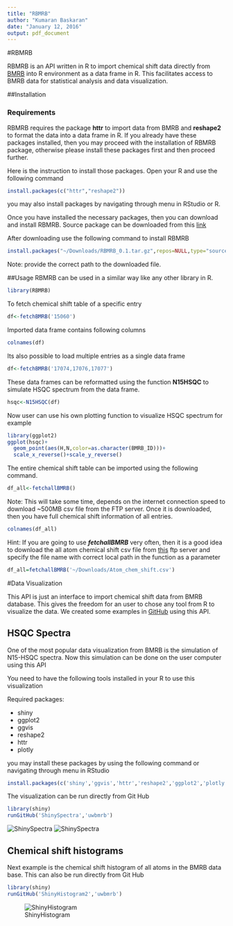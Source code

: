 ```yaml
---
title: "RBMRB"
author: "Kumaran Baskaran"
date: "January 12, 2016"
output: pdf_document
---
```


#RBMRB

RBMRB is an API written in R  to import chemical shift data directly from [BMRB](http://bmrb.wisc.edu/) into R environment 
as a data frame in R. This facilitates access to BMRB data for statistical analysis and data visualization. 

##Installation

### Requirements

RBMRB requires the package **httr** to import data from BMRB and **reshape2** to format the data into a data frame in R. If you already have these packages installed, then you may proceed with the installation of RBMRB package, otherwise please install these packages first and then proceed further.

Here is the instruction to install those packages. Open your R and use the following command 

```r
install.packages(c("httr","reshape2"))
```
you may also install packages by navigating through menu in RStudio or R.

Once you have installed the necessary packages, then you can download and install RBMRB.
Source package can be downloaded from this [link](https://github.com/uwbmrb/RBMRB/blob/master/RBMRB_0.1.tar.gz?raw=true)

After downloading use the following command to install RBMRB
```r
install.packages("~/Downloads/RBMRB_0.1.tar.gz",repos=NULL,type="source")
```

Note: provide the correct path to the downloaded file.

##Usage
RBMRB can be used in a similar way like any other library in R. 

```r
library(RBMRB)
```

To fetch chemical shift table of a specific entry
```r
df<-fetchBMRB('15060')
```
Imported data frame contains following columns
```r
colnames(df)
```

Its also possible to load multiple entries as a single data frame
```r
df<-fetchBMRB('17074,17076,17077')
```

These data frames can be reformatted using the function **N15HSQC** to simulate HSQC spectrum from the data frame.
```r
hsqc<-N15HSQC(df)
```
Now user can use his own plotting function to visualize HSQC spectrum
for example
```r
library(ggplot2)
ggplot(hsqc)+
  geom_point(aes(H,N,color=as.character(BMRB_ID)))+
  scale_x_reverse()+scale_y_reverse()
```

The entire chemical shift table can be imported using the following command. 
```r
df_all<-fetchallBMRB()
```
Note: This will take some time, depends on the internet connection speed  to download ~500MB csv file from the FTP
server.
Once it is downloaded, then you have full chemical shift information of all entries. 
```r
colnames(df_all)
```

Hint: If you are going to use  ***fetchallBMRB*** very often, then it is a good idea to download the all atom chemical shift csv file from [this](http://www.bmrb.wisc.edu/ftp/pub/bmrb/relational_tables/nmr-star3.1/Atom_chem_shift.csv) ftp server and specify the file name with correct local path in the function as a parameter

```r
df_all=fetchallBMRB('~/Downloads/Atom_chem_shift.csv')
```

#Data Visualization

This API is just an interface to import chemical shift data from BMRB database. This gives the freedom for an user to chose any tool from R to visualize the data. We created some examples in [GitHub](https://github.com/uwbmrb) using this API. 

## HSQC Spectra

One of the most popular data visualization from BMRB is the simulation of N15-HSQC spectra. Now this simulation can be done on the user computer using this API

You need to have the following tools installed in your R to use this visualization

Required packages:

* shiny
* ggplot2
* ggvis
* reshape2
* httr
* plotly

you may install these packages by using the following command or navigating through menu in RStudio
```r
install.packages(c('shiny','ggvis','httr','reshape2','ggplot2','plotly'))
```

The visualization can be run directly from Git Hub

```r
library(shiny)
runGitHub('ShinySpectra','uwbmrb')
```

![ShinySpectra](./fig/ShinySpectra1.png)
![ShinySpectra](./fig/ShinySpectra2.png)


## Chemical shift histograms

Next example is the chemical shift histogram of all atoms in the BMRB data base. 
This can also be run directly from Git Hub

```r
library(shiny)
runGitHub('ShinyHistogram2','uwbmrb')
```
![ShinyHistogram](./fig/ShinyHistogram.png)

